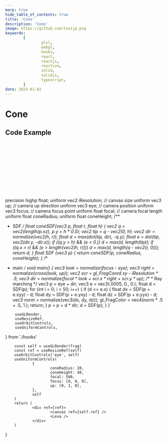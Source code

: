 ```yaml
---
marp: true
hide_table_of_contents: true
title: 'Cone'
description: 'Cone'
image: https://github.com/tseijp.png
keywords:
        [
                glsl,
                webgl,
                hooks,
                react,
                reactjs,
                reactive,
                solid,
                solidjs,
                typescript,
        ]
date: 2023-01-01
---
```


# Cone

<Canvas />

## Code Example

```cpp
float coneSDF(vec3 p, float r, float h) {
	vec2 q = vec2(length(p.xz), p.y + h * 0.5);
	vec2 tip = q - vec2(0, h);
	vec2 dir = normalize(vec2(h, r));
	float d = max(dot(tip, dir), -q.y);
	float e = dot(tip, vec2(dir.y, -dir.x));
	if ((q.y > h) && (e < 0.)) d = max(d, length(tip));
	if ((q.x > r) && (e > length(vec2(h, r))))
		d = max(d, length(q - vec2(r, 0)));
	return d;
}
```

precision highp float;
uniform vec2 iResolution; // canvas size
uniform vec3 up;          // camera up direction
uniform vec3 eye;         // camera position
uniform vec3 focus;       // camera focus point
uniform float focal;      // camera focal length
uniform float coneRadius;
uniform float coneHeight;
/**
 * SDF
 */
float coneSDF(vec3 p, float r, float h) {
	vec2 q = vec2(length(p.xz), p.y + h * 0.5);
	vec2 tip = q - vec2(0, h);
	vec2 dir = normalize(vec2(h, r));
	float d = max(dot(tip, dir), -q.y);
	float e = dot(tip, vec2(dir.y, -dir.x));
	if ((q.y > h) && (e < 0.)) d = max(d, length(tip));
	if ((q.x > r) && (e > length(vec2(h, r))))
		d = max(d, length(q - vec2(r, 0)));
	return d;
}
float SDF (vec3 p) {
        return coneSDF(p, coneRadius, coneHeight);
}
/**
 * main
 */
void main() {
        vec3 look = normalize(focus - eye);
        vec3 right = normalize(cross(look, up));
        vec2 scr = gl_FragCoord.xy - iResolution * .5;
        vec3 dir = normalize(focal * look + scr.x * right + scr.y * up);
        /**
         * Ray marching
         */
        vec3 p = eye + dir;
        vec3 e = vec3(.0005, 0., 0.);
        float d = SDF(p);
        for (int i = 0; i < 50; i++) {
                if (d <= e.x) {
                        float dx = SDF(p + e.xyy) - d;
                        float dy = SDF(p + e.yxy) - d;
                        float dz = SDF(p + e.yyx) - d;
                        vec3 norm = normalize(vec3(dx, dy, dz));
                        gl_FragColor = vec4(norm * .5 + .5, 1.);
                        return;
                }
                p = p + d * dir;
                d = SDF(p);
        }
}`

        useGLRender,
        useResizeRef,
        useOrbitControls,
        useUniformControls,
} from './hooks'

        const self = useGLRender(frag)
        const ref = useResizeRef(self)
        useOrbitControls('eye', self)
        useUniformControls(
                {
                        coneRadius: 20,
                        coneHeight: 40,
                        focal: 500,
                        focus: [0, 0, 0],
                        up: [0, 1, 0],
                },
                self
        )
        return (
                <div ref={ref}>
                        <canvas ref={self.ref} />
                        <Leva />
                </div>
        )
}
